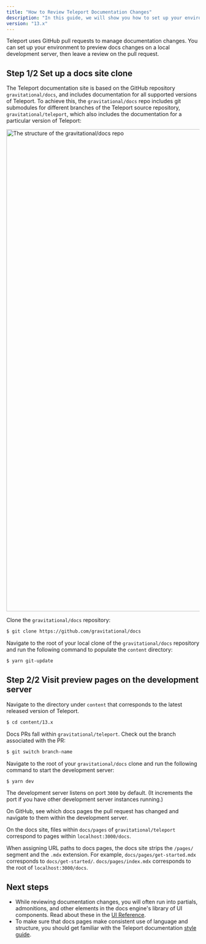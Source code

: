 ```yaml
---
title: "How to Review Teleport Documentation Changes"
description: "In this guide, we will show you how to set up your environment so you can review pull requests that propose changes to the Teleport documentation."
version: "13.x"
---
```


Teleport uses GitHub pull requests to manage documentation changes. You can set
up your environment to preview docs changes on a local development server, then
leave a review on the pull request.

## Step 1/2 Set up a docs site clone

The Teleport documentation site is based on the GitHub repository
`gravitational/docs`, and includes documentation for all supported versions of
Teleport. To achieve this, the `gravitational/docs` repo includes git submodules
for different branches of the Teleport source repository,
`gravitational/teleport`, which also includes the documentation for a particular
version of Teleport:

<img src="/assets/doc-submodules-37302c7e4f.png" alt="The structure of the gravitational/docs repo" width="1440" height="1256" />

Clone the `gravitational/docs` repository:

```bash
$ git clone https://github.com/gravitational/docs
```

Navigate to the root of your local clone of the `gravitational/docs` repository
and run the following command to populate the `content` directory:

```bash
$ yarn git-update
```

## Step 2/2 Visit preview pages on the development server

Navigate to the directory under `content` that corresponds to the latest
released version of Teleport.

```bash
$ cd content/13.x
```

Docs PRs fall within `gravitational/teleport`. Check out the branch associated
with the PR:

```bash
$ git switch branch-name
```

Navigate to the root of your `gravitational/docs` clone and run the following
command to start the development server:

```bash
$ yarn dev
```

The development server listens on port `3000` by default. (It increments the
port if you have other development server instances running.)

On GitHub, see which docs pages the pull request has changed and navigate to
them within the development server.

On the docs site, files within `docs/pages` of `gravitational/teleport`
correspond to pages within `localhost:3000/docs`.

When assigning URL paths to docs pages, the docs site strips the `/pages/`
segment and the `.mdx` extension. For example, `docs/pages/get-started.mdx`
corresponds to `docs/get-started/`. `docs/pages/index.mdx` corresponds to the
root of `localhost:3000/docs`.

## Next steps

- While reviewing documentation changes, you will often run into partials,
  admonitions, and other elements in the docs engine's library of UI components.
  Read about these in the [UI Reference](/docs/ver/13.x/contributing/documentation/reference).
- To make sure that docs pages make consistent use of language and structure,
  you  should get familiar with the Teleport documentation [style
  guide](/docs/ver/13.x/contributing/documentation/style-guide).
